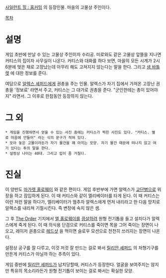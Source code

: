 [[사일런트 힐 : 홈커밍]] 의 등장인물. 마을의 고물상 주인이다.

[[목차]]
= 설명 =
게임 초반에 만날 수 있는 고물상 주인이자 수리공. 미로와도 같은 고물상 앞뜰을 지나면 커티스의 집이자 사무실이 나온다. 커티스와 대화를 하다 보면, 마을의 모든 시계가 2시 6분에 멎은 채로 고장났는데 아무리 해도 고쳐지지 않는다는 말을 한다. 그리고 [[샘 바틀렛]] 에 대한 정보를 준다.

여담으로 [[알렉스 셰퍼드]]에게 권총을 주는 인물. 알렉스가 자기 집에서 가져온 고장난 권총을 '정보료' 라면서 주고, 커티스는 그 대가로 권총을 준다. "군인한테는 총이 있어야지" 라면서. 그 이후로 한참동안 등장하지 않는다.

= 그 외 =
 * 게임을 진행하면서 얻을 수 있는 사진 중에는 커티스가 찍힌 사진도 있다. "커티스. 별로 마음에 안들어" 라는 식의 문구가 적혀 있다.
 * 모아 놓은 고물이라든가 자기 물건을 꽤 아끼는 모양. 자기 물건 때문에 떠나지 않고 여기 있다는 투의 말을 한다. 
 * 설정상 나이는 40대. 그리고 입이 좀 거칠다.

= 진실 =
이 양반도 [[마가렛 홀로웨이]] 와 같은 편이다. 게임 후반부에 가면 알렉스가 [[교단병]]으로 위장을 하고 잠입하게 된다. 이 때 커티스와 같이 엘리베이터를 타게 된다. 이 때 커티스는 이런 저런 말을 하다가, 엘리베이터가 멈추자 알렉스에게 먼저 내리라고 한 다음 망치로 알렉스를 내리쳐 기절시킨다. 즉 변장에 속지 않은 셈.

그 후 [[The Order]] 기지에서 [[엘 홀로웨이]]를 [[끔살]]하려 원형 전기톱을 들고 설치다가 알렉스에게 죽게 된다. 이 때 의식용 단검으로 커티스를 죽이면 목을 그어 죽이는 장면이 나오고, 레이저 권총으로 [[헤드샷]] 을 먹이면 슬로우 모션으로 천천히 쓰러지는 장면이 나온다.

설정상 공구를 잘 다루고, 이것 저것 잘 만드는 걸로 봐서 [[릴리안 셰퍼드]] 의 처형기구를 만든게 커티스가 아닐까 하는 추측이 있다.

게임 중반에 [[릴리안 셰퍼드]]가 납치당할때, 커티스가 등장한다. 얼굴을 보여주지는 않지만 특유의 목소리라든가 원형 전기톱이 보이는 걸로 봐서는 확실한 모양.
